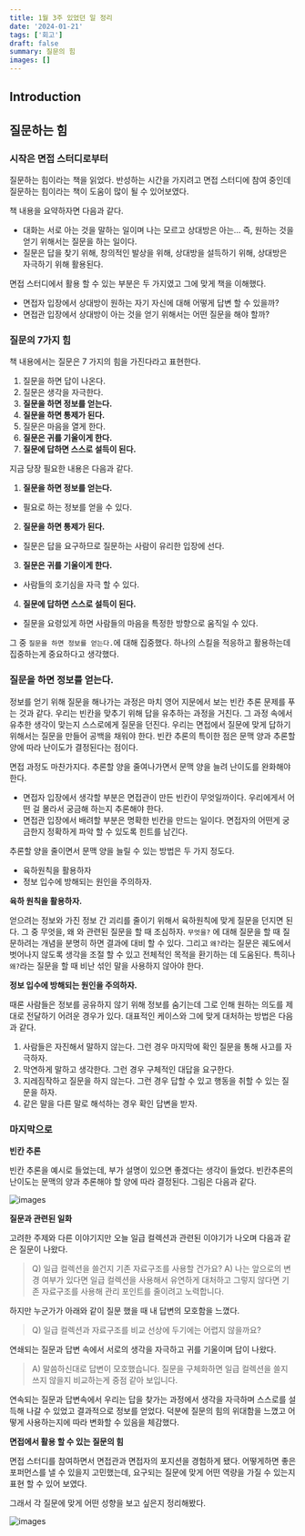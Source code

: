 ```yaml
---
title: 1월 3주 있었던 일 정리
date: '2024-01-21'
tags: ['회고']
draft: false
summary: 질문의 힘
images: []
---
```


## Introduction

<TOCInline toc={props.toc} exclude="Introduction" />

## 질문하는 힘

### 시작은 면접 스터디로부터

질문하는 힘이라는 책을 읽었다. 반성하는 시간을 가지려고 면접 스터디에 참여 중인데 질문하는 힘이라는 책이 도움이 많이 될 수 있어보였다.

책 내용을 요약하자면 다음과 같다.

- 대화는 서로 아는 것을 말하는 일이며 나는 모르고 상대방은 아는… 즉, 원하는 것을 얻기 위해서는 질문을 하는 일이다.
- 질문은 답을 찾기 위해, 창의적인 발상을 위해, 상대방을 설득하기 위해, 상대방은 자극하기 위해 활용된다.

면접 스터디에서 활용 할 수 있는 부분은 두 가지였고 그에 맞게 책을 이해했다.

- 면접자 입장에서 상대방이 원하는 자기 자신에 대해 어떻게 답변 할 수 있을까?
- 면접관 입장에서 상대방이 아는 것을 얻기 위해서는 어떤 질문을 해야 할까?

### 질문의 7가지 힘

책 내용에서는 질문은 7 가지의 힘을 가진다라고 표현한다.

1. 질문을 하면 답이 나온다.
2. 질문은 생각을 자극한다.
3. **질문을 하면 정보를 얻는다.**
4. **질문을 하면 통제가 된다.**
5. 질문은 마음을 열게 한다.
6. **질문은 귀를 기울이게 한다.**
7. **질문에 답하면 스스로 설득이 된다.**

지금 당장 필요한 내용은 다음과 같다.

1. **질문을 하면 정보를 얻는다.**
 - 필요로 하는 정보를 얻을 수 있다.
2. **질문을 하면 통제가 된다.**
 - 질문은 답을 요구하므로 질문하는 사람이 유리한 입장에 선다.
3. **질문은 귀를 기울이게 한다.**
 - 사람들의  호기심을 자극 할 수 있다.
4. **질문에 답하면 스스로 설득이 된다.**
 - 질문을 요령있게 하면 사람들의 마음을 특정한 방향으로 움직일 수 있다.

그 중 `질문을 하면 정보를 얻는다.`에 대해 집중했다.
하나의 스킬을 적응하고 활용하는데 집중하는게 중요하다고 생각했다.

### **질문을 하면 정보를 얻는다.**

정보를 얻기 위해 질문을 해나가는 과정은 마치 영어 지문에서 보는 빈칸 추론 문제를 푸는 것과 같다.
우리는 빈칸을 맞추기 위해 답을 유추하는 과정을 거친다.
그 과정 속에서 유추한 생각이 맞는지 스스로에게 질문을 던진다. 우리는 면접에서 질문에 맞게 답하기 위해서는 질문을 만들어 공백을 채워야 한다.
빈칸 추론의 특이한 점은 문맥 양과 추론할 양에 따라 난이도가 결정된다는 점이다.

면접 과정도 마찬가지다. 추론할 양을 줄여나가면서 문맥 양을 늘려 난이도를 완화해야 한다.

- 면접자 입장에서 생각할 부분은 면접관이 만든 빈칸이 무엇일까이다. 우리에게서 어떤 걸 몰라서 궁금해 하는지 추론해야 한다.
- 면접관 입장에서 배려할 부분은 명확한 빈칸을 만드는 일이다. 면접자의 어떤게 궁금한지 정확하게 파악 할 수 있도록 힌트를 남긴다.

추론할 양을 줄이면서 문맥 양을 늘릴 수 있는 방법은 두 가지 정도다.

- 육하원칙을 활용하자
- 정보 입수에 방해되는 원인을 주의하자.

**육하 원칙을 활용하자.**

얻으려는 정보와 가진 정보 간 괴리를 줄이기 위해서 육하원칙에 맞게 질문을 던지면 된다. 그 중 무엇을, 왜 와 관련된 질문을 할 때 조심하자. `무엇을?` 에 대해 질문을 할 때 질문하려는 개념을 분명히 하면 결과에 대비 할 수 있다. 그리고 `왜?`라는 질문은 궤도에서 벗어나지 않도록 생각을 조절 할 수 있고 전체적인 목적을 환기하는 데 도움된다. 특히나 `왜?`라는 질문을 할 때 비난 섞인 말을 사용하지 않아야 한다.

**정보 입수에 방해되는 원인을 주의하자.**

때론 사람들은 정보를 공유하지 않기 위해 정보를 숨기는데 그로 인해 원하는 의도를 제대로 전달하기 어려운 경우가 있다. 대표적인 케이스와 그에 맞게 대처하는 방법은 다음과 같다.

1. 사람들은 자진해서 말하지 않는다. 그런 경우 마지막에 확인 질문을 통해 사고를 자극하자.
2. 막연하게 말하고 생각한다. 그런 경우 구체적인 대답을 요구한다.
3. 지레짐작하고 질문을 하지 않는다. 그런 경우 답할 수 있고 행동을 취할 수 있는 질문을 하자.
4. 같은 말을 다른 말로 해석하는 경우 확인 답변을 받자.

### 마지막으로

**빈칸 추론**

빈칸 추론을 예시로 들었는데, 부가 설명이 있으면 좋겠다는 생각이 들었다. 빈칸추론의 난이도는 문맥의 양과 추론해야 할 양에 따라 결정된다. 그림은 다음과 같다.

![images](/static/images/reminiscence/2024/1m2w/1.png)

**질문과 관련된 일화**

고려한 주제와 다른 이야기지만 오늘 일급 컬렉션과 관련된 이야기가 나오며 다음과 같은 질문이 나왔다.

> Q) 일급 컬렉션을 쓸건지 기존 자료구조를 사용할 건가요?
> A) 나는 앞으로의 변경 여부가 있다면 일급 컬렉션을 사용해서 유연하게 대처하고 그렇지 않다면 기존 자료구조를 사용해 관리 포인트를 줄이려고 노력합니다.

하지만 누군가가 아래와 같이 질문 했을 때 내 답변의 모호함을 느꼈다.

> Q) 일급 컬렉션과 자료구조를 비교 선상에 두기에는 어렵지 않을까요?

연쇄되는 질문과 답변 속에서 서로의 생각을 자극하고 귀를 기울이며 답이 나왔다.

> A) 말씀하신대로 답변이 모호했습니다. 질문을 구체화하면 일급 컬렉션을 쓸지 쓰지 않을지 비교하는게 중점 같아 보입니다.

연속되는 질문과 답변속에서 우리는 답을 찾가는 과정에서 생각을 자극하며 스스로를 설득해 나갈 수 있었고 결과적으로 정보를 얻었다. 덕분에 질문의 힘의 위대함을 느꼈고 어떻게 사용하는지에 따라 변화할 수 있음을 체감했다.

**면접에서 활용 할 수 있는 질문의 힘**

면접 스터디를 참여하면서 면접관과 면접자의 포지션을 경험하게 됐다.
어떻게하면 좋은 포퍼먼스를 낼 수 있을지 고민했는데, 요구되는 질문에 맞게 어떤 역량을 가질 수 있는지 표현 할 수 있어 보였다.

그래서 각 질문에 맞게 어떤 성향을 보고 싶은지 정리해봤다.

![images](/static/images/reminiscence/2024/1m2w/2.png)
